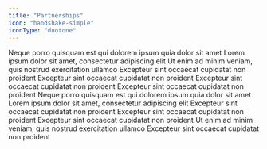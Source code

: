 ```yaml
---
title: "Partnerships"
icon: "handshake-simple"
iconType: "duotone"
---
```


<Tabs>
  <Tab title="All">
    <CardGroup>
      <Card href="https://alignedlayer.com/" title="Aligned">
        Neque porro quisquam est qui dolorem ipsum quia dolor sit amet
      </Card>
      <Card href="https://eigenlayer.xyz" title="EigenLayer">
        Lorem ipsum dolor sit amet, consectetur adipiscing elit
      </Card>
      <Card href="https://irys.xyz" title="Irys">
        Ut enim ad minim veniam, quis nostrud exercitation ullamco
      </Card>
      <Card href="https://kwil.com" title="Kwil">
        Excepteur sint occaecat cupidatat non proident
      </Card>
      <Card href="https://morphl2.com" title="Morph">
        Excepteur sint occaecat cupidatat non proident
      </Card>
      <Card href="https://othentic.xyz" title="Othentic">
        Excepteur sint occaecat cupidatat non proident
      </Card>
      <Card href="https://sindri.app" title="Sindri">
        Excepteur sint occaecat cupidatat non proident
      </Card>
    </CardGroup>
  </Tab>
  <Tab title="Infrastructure">
    <CardGroup>
      <Card href="https://alignedlayer.com/" title="Aligned">
        Neque porro quisquam est qui dolorem ipsum quia dolor sit amet
      </Card>
      <Card href="https://eigenlayer.xyz" title="EigenLayer">
        Lorem ipsum dolor sit amet, consectetur adipiscing elit
      </Card>
      <Card href="https://kwil.com" title="Kwil">
        Excepteur sint occaecat cupidatat non proident
      </Card>
      <Card href="https://othentic.xyz" title="Othentic">
        Excepteur sint occaecat cupidatat non proident
      </Card>
      <Card href="https://sindri.app" title="Sindri">
        Excepteur sint occaecat cupidatat non proident
      </Card>
    </CardGroup>
  </Tab>
  <Tab title="Chains">
    <CardGroup>
      <Card href="https://irys.xyz" title="Irys">
        Ut enim ad minim veniam, quis nostrud exercitation ullamco
      </Card>
      <Card href="https://morphl2.com" title="Morph">
        Excepteur sint occaecat cupidatat non proident
      </Card>
    </CardGroup>
  </Tab>
  <Tab title="Applications"></Tab>
</Tabs>

